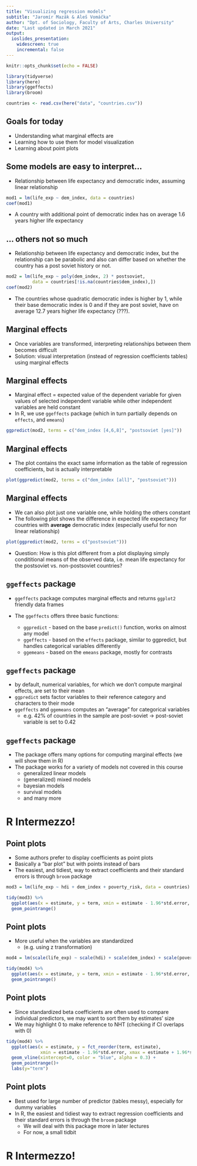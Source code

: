 ```yaml
---
title: "Visualizing regression models"
subtitle: "Jaromír Mazák & Aleš Vomáčka"
author: "Dpt. of Sociology, Faculty of Arts, Charles University"
date: "Last updated in March 2021"
output:
  ioslides_presentation:
    widescreen: true
    incremental: false
---
```


```r
knitr::opts_chunk$set(echo = FALSE)

library(tidyverse)
library(here)
library(ggeffects)
library(broom)

countries <- read.csv(here("data", "countries.csv"))
```

## Goals for today

- Understanding what marginal effects are
- Learning how to use them for model visualization
- Learning about point plots

## Some models are easy to interpret...

- Relationship between life expectancy and democratic index, assuming linear relationship

```r
mod1 = lm(life_exp ~ dem_index, data = countries)
coef(mod1)
```

- A country with additional point of democratic index has on average 1.6 years higher life expectancy

## ... others not so much

- Relationship between life expectancy and democratic index, but the relationship can be parabolic and also can differ based on whether the country has a post soviet history or not.

```r

mod2 = lm(life_exp ~ poly(dem_index, 2) * postsoviet,
          data = countries[!is.na(countries$dem_index),])
coef(mod2)
```

- The countries whose quadratic democratic index is higher by 1, while their base democratic index is 0 and if they are post soviet, have on average 12.7 years higher life expectancy (???).

## Marginal effects

- Once variables are transformed, interpreting relationships between them becomes difficult
- Solution: visual interpretation (instead of regression coefficients tables) using marginal effects

## Marginal effects

- Marginal effect = expected value of the dependent variable for given values of selected independent variable while other independent variables are held constant
- In R, we use `ggeffects` package (which in turn partially depends on `effects`, and `emeans`)

```r
ggpredict(mod2, terms = c("dem_index [4,6,8]", "postsoviet [yes]"))
```

## Marginal effects

- The plot contains the exact same information as the table of regression coefficients, but is actually interpretable

```r
plot(ggpredict(mod2, terms = c("dem_index [all]", "postsoviet")))
```


## Marginal effects

- We can also plot just one variable one, while holding the others constant
- The following plot shows the difference in expected life expectancy for countries with **average** democratic index (especially useful for non linear relationship)

```r
plot(ggpredict(mod2, terms = c("postsoviet")))
```

- Question: How is this plot different from a plot displaying simply condititional means of the observed data, i.e. mean life expectancy for the postsoviet vs. non-postsoviet countries?
  
## `ggeffects` package

- `ggeffects` package computes marginal effects and returns `ggplot2` friendly data frames

- The `ggeffects` offers three basic functions:

  - `ggpredict` - based on the base `predict()` function, works on almost any model
  - `ggeffects` - based on the `effects` package, similar to ggpredict, but handles categorical variables differently
  - `ggemeans` - based on the `emeans` package, mostly for contrasts

## `ggeffects` package

- by default, numerical variables, for which we don't compute marginal effects, are set to their mean
- `ggpredict` sets factor variables to their reference category and characters to their mode
- `ggeffects` and `ggemeans` computes an "average" for categorical variables
  - e.g. 42% of countries in the sample are post-soviet -> post-soviet variable is set to 0.42

## `ggeffects` package

- The package offers many options for computing marginal effects (we will show them in R)
- The package works for a variety of models not covered in this course
  - generalized linear models
  - (generalized) mixed models
  - bayesian models
  - survival models
  - and many more
  
# R Intermezzo!

## Point plots

- Some authors prefer to display coefficients as point plots
- Basically a "bar plot" but with points instead of bars
- The easiest, and tidiest, way to extract coefficients and their standard errors is through `broom` package

```r
mod3 = lm(life_exp ~ hdi + dem_index + poverty_risk, data = countries)

tidy(mod3) %>% 
  ggplot(aes(x = estimate, y = term, xmin = estimate - 1.96*std.error, xmax = estimate + 1.96*std.error)) +
  geom_pointrange()
```

## Point plots

- More useful when the variables are standardized
  - (e.g. using z transformation)

```r

mod4 = lm(scale(life_exp) ~ scale(hdi) + scale(dem_index) + scale(poverty_risk), data = countries)

tidy(mod4) %>% 
  ggplot(aes(x = estimate, y = term, xmin = estimate - 1.96*std.error, xmax = estimate + 1.96*std.error)) +
  geom_pointrange()
```

## Point plots

- Since standardized beta coefficients are often used to compare individual predictors, we may want to sort them by estimates' size
- We may highlight 0 to make reference to NHT (checking if CI overlaps with 0)


```r

tidy(mod4) %>% 
  ggplot(aes(x = estimate, y = fct_reorder(term, estimate), 
             xmin = estimate - 1.96*std.error, xmax = estimate + 1.96*std.error)) +
  geom_vline(xintercept=0, color = "blue", alpha = 0.3) +
  geom_pointrange()+
  labs(y="term")

```

## Point plots

- Best used for large number of predictor (tables messy), especially for dummy variables
- In R, the easiest and tidiest way to extract regression coefficients and their standard errors is through the `broom` package
  - We will deal with this package more in later lectures
  - For now, a small tidbit

# R Intermezzo!